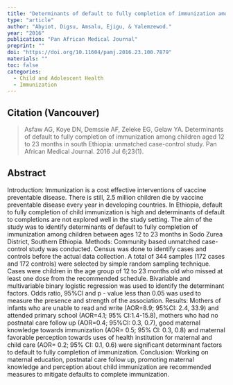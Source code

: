 ```yaml
---
title: "Determinants of default to fully completion of immunization among children aged 12 to 23 months in south Ethiopia: unmatched case-control study."
type: "article"
author: "Abyiot, Digsu, Amsalu, Ejigu, & Yalemzewod."
year: "2016"
publication: "Pan African Medical Journal"
preprint: ""
doi: "https://doi.org/10.11604/pamj.2016.23.100.7879"
materials: ""
toc: false
categories:
  - Child and Adolescent Health
  - Immunization
---
```


## Citation (Vancouver)

> Asfaw AG, Koye DN, Demssie AF, Zeleke EG, Gelaw YA. Determinants of default to fully completion of immunization among children aged 12 to 23 months in south Ethiopia: unmatched case-control study. Pan African Medical Journal. 2016 Jul 6;23(1).

## Abstract

Introduction: Immunization is a cost effective interventions of vaccine preventable disease. There is still, 2.5 million children die by vaccine preventable disease every year in developing countries. In Ethiopia, default to fully completion of child immunization is high and determinants of default to completions are not explored well in the study setting. The aim of the study was to identify determinants of default to fully completion of immunization among children between ages 12 to 23 months in Sodo Zurea District, Southern Ethiopia. Methods: Community based unmatched case-control study was conducted. Census was done to identify cases and controls before the actual data collection. A total of 344 samples (172 cases and 172 controls) were selected by simple random sampling technique. Cases were children in the age group of 12 to 23 months old who missed at least one dose from the recommended schedule. Bivariable and multivariable binary logistic regression was used to identify the determinant factors. Odds ratio, 95%CI and p - value less than 0.05 was used to measure the presence and strength of the association. Results: Mothers of infants who are unable to read and write (AOR=8.9; 95%CI: 2.4, 33.9) and attended primary school (AOR=4.1; 95% CI:1.4-15.8), mothers who had no postnatal care follow up (AOR=0.4; 95%CI: 0.3, 0.7), good maternal knowledge towards immunization (AOR= 0.5; 95% CI: 0.3, 0.8) and maternal favorable perception towards uses of health institution for maternal and child care (AOR= 0.2; 95% CI: 0.1, 0.6) were significant determinant factors to default to fully completion of immunization. Conclusion: Working on maternal education, postnatal care follow up, promoting maternal knowledge and perception about child immunization are recommended measures to mitigate defaults to complete immunization.
